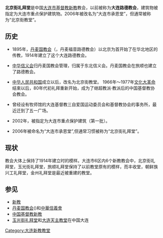 {{unreferenced|time=2018-09-02T11:09:25+00:00}}
{{文物保护单位
|省名=辽宁省
|市/县名=大连市
|图片=[[File:BeijingStChurch-DalianChina.jpg|280px]]
|说明=
|名称=基督教北京街教堂
|编号=
|级别=C
|分类=近代建筑
|所在=大连市[[西岗区|西岗区]]北京街
|时代=1911年
|登录=2003年
}}
'''北京街礼拜堂'''是中国[[大连市|大连市]][[基督教|基督教]][[新教|新教]]教会，以前被称为'''大连路德教会'''，建筑物被指定为大连市重点保护建筑物。2006年被改名为“大连市承恩堂”，但通常被称为“北京街教堂”。

==历史==

* 1895年，[[丹麥教會|丹麦国教会]]（{{lang|en|Danish National Church}}，丹麦福音路德教会）以北京为首开始了在华北地区的传教，1914年建立了这个大连路德教会。

* [[中华信义会|中华信义会]]归丹麦国教会管理，归属于东北信义会。丹麦国教会在旅顺也建立了路德教会。

* [[中华人民共和国|中华人民共和国]]成立以后，改名为北京街教堂。 1966年～1977年[[文化大革命|文化大革命]]结束以后，80年代初礼拜重新开始，成为了继超教派·教派后的中国基督教协会教会。

* 曾经设有牧师馆的大连基督教三自爱国运动委员会和基督教协会的事务所，最近迁到了五一广场。

* 2002年，被指定为大连市重点保护建筑（第一批）。 

* 2006年被命名为“大连市承恩堂”,但通常习惯被称为“北京街礼拜堂”。

==现状==
教会大体上保持了1914年建立时的模样。大连市6区内6个新教教会中，北京街礼拜堂，玉光街礼拜堂，旅顺礼拜堂保持了以前教堂原有的模样，而丰收堂，朝鲜族兴工礼拜堂，金州礼拜堂是最近被重建的教堂。

==参见==
*[[新教|新教]]
*[[丹麥教會|丹麦国教会]]({{lang|en|Danish National Church}})和[[中華信義會|中華信義會]]
*[[中国基督教新教|中国基督教新教]]
*[[玉光街礼拜堂|玉光街礼拜堂]]和[[大连天主教堂|大连天主教堂]]在中国大连

[[Category:大连新教教堂|Category:大连新教教堂]]